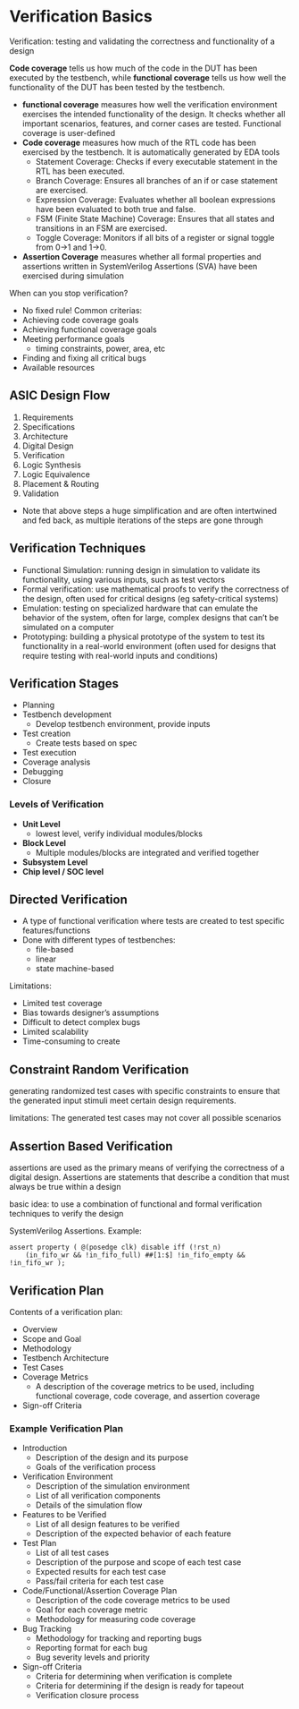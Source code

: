 # Verification Basics

Verification: testing and validating the correctness and functionality of a design

**Code coverage** tells us how much of the code in the DUT has been executed by the testbench, while **functional coverage** tells us how well the functionality of the DUT has been tested by the testbench.

- **functional coverage** measures how well the verification environment exercises the intended functionality of the design. It checks whether all important scenarios, features, and corner cases are tested. Functional coverage is user-defined
- **Code coverage** measures how much of the RTL code has been exercised by the testbench. It is automatically generated by EDA tools
  - Statement Coverage: Checks if every executable statement in the RTL has been executed.
  - Branch Coverage: Ensures all branches of an if or case statement are exercised.
  - Expression Coverage: Evaluates whether all boolean expressions have been evaluated to both true and false.
  - FSM (Finite State Machine) Coverage: Ensures that all states and transitions in an FSM are exercised.
  - Toggle Coverage: Monitors if all bits of a register or signal toggle from 0→1 and 1→0.
- **Assertion Coverage** measures whether all formal properties and assertions written in SystemVerilog Assertions (SVA) have been exercised during simulation

When can you stop verification?

- No fixed rule! Common criterias:
- Achieving code coverage goals
- Achieving functional coverage goals
- Meeting performance goals
  - timing constraints, power, area, etc
- Finding and fixing all critical bugs
- Available resources

## ASIC Design Flow

1. Requirements
2. Specifications
3. Architecture
4. Digital Design
5. Verification
6. Logic Synthesis
7. Logic Equivalence
8. Placement & Routing
9. Validation

- Note that above steps a huge simplification and are often intertwined and fed back, as multiple iterations of the steps are gone through

## Verification Techniques


- Functional Simulation: running design in simulation to validate its functionality, using various inputs, such as test vectors
- Formal verification: use mathematical proofs to verify the correctness of the design, often used for critical designs (eg safety-critical systems)
- Emulation: testing on specialized hardware that can emulate the behavior of the system, often for large, complex designs that can't be simulated on a computer
- Prototyping: building a physical prototype of the system to test its functionality in a real-world environment (often used for designs that require testing with real-world inputs and conditions)

## Verification Stages

- Planning
- Testbench development
  - Develop testbench environment, provide inputs
- Test creation
  - Create tests based on spec
- Test execution
- Coverage analysis
- Debugging
- Closure

### Levels of Verification

- **Unit Level**
  - lowest level, verify individual modules/blocks
- **Block Level**
  - Multiple modules/blocks are integrated and verified together
- **Subsystem Level**
- **Chip level / SOC level**

## Directed Verification

- A type of functional verification where tests are created to test specific features/functions
- Done with different types of testbenches:
  - file-based
  - linear
  - state machine-based

Limitations:

- Limited test coverage
- Bias towards designer's assumptions
- Difficult to detect complex bugs
- Limited scalability
- Time-consuming to create

## Constraint Random Verification

generating randomized test cases with specific constraints to ensure that the generated input stimuli meet certain design requirements.

limitations: The generated test cases may not cover all possible scenarios

## Assertion Based Verification

assertions are used as the primary means of verifying the correctness of a digital design. Assertions are statements that describe a condition that must always be true within a design

basic idea: to use a combination of functional and formal verification techniques to verify the design

SystemVerilog Assertions. Example:

```
assert property ( @(posedge clk) disable iff (!rst_n)
    (in_fifo_wr && !in_fifo_full) ##[1:$] !in_fifo_empty && !in_fifo_wr );
```



## Verification Plan

Contents of a verification plan:

- Overview
- Scope and Goal
- Methodology
- Testbench Architecture
- Test Cases
- Coverage Metrics
  - A description of the coverage metrics to be used, including functional coverage, code coverage, and assertion coverage
- Sign-off Criteria



### Example Verification Plan

- Introduction
  - Description of the design and its purpose
  - Goals of the verification process
- Verification Environment
  - Description of the simulation environment
  - List of all verification components
  - Details of the simulation flow
- Features to be Verified
  - List of all design features to be verified
  - Description of the expected behavior of each feature
- Test Plan
  - List of all test cases
  - Description of the purpose and scope of each test case
  - Expected results for each test case
  - Pass/fail criteria for each test case
- Code/Functional/Assertion Coverage Plan
  - Description of the code coverage metrics to be used
  - Goal for each coverage metric
  - Methodology for measuring code coverage
- Bug Tracking
  - Methodology for tracking and reporting bugs
  - Reporting format for each bug
  - Bug severity levels and priority
- Sign-off Criteria
  - Criteria for determining when verification is complete
  - Criteria for determining if the design is ready for tapeout
  - Verification closure process

